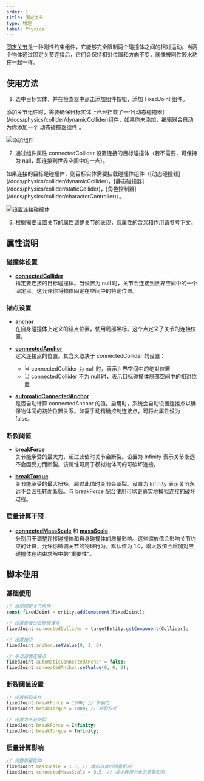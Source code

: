 ```yaml
---
order: 1
title: 固定关节
type: 物理
label: Physics
---
```


[固定关节](/apis/core/#FixedJoint)是一种刚性约束组件，它能够完全限制两个碰撞体之间的相对运动。当两个物体通过固定关节连接后，它们会保持相对位置和方向不变，就像被刚性胶水粘在一起一样。

## 使用方法

1. 选中目标实体，并在检查器中点击添加组件按钮，添加 FixedJoint 组件。
<Callout type="info">
添加关节组件时，需要确保目标实体上已经挂载了一个[动态碰撞器](/docs/physics/collider/dynamicCollider)组件，如果你未添加，编辑器会自动为你添加一个`动态碰撞器组件`。
</Callout>

![添加组件](https://mdn.alipayobjects.com/huamei_3zduhr/afts/img/A*x3SBT4XKDUcAAAAAAAAAAAAAesJ_AQ/original)

2. 通过组件属性 connectedCollider 设置连接的目标碰撞体（若不需要，可保持为 null，即连接到世界空间中的一点）。
<Callout type="positive">
如果连接的目标是碰撞体，则目标实体需要挂载碰撞体组件（[动态碰撞器](/docs/physics/collider/dynamicCollider)，[静态碰撞器](/docs/physics/collider/staticCollider)，[角色控制器](/docs/physics/collider/characterController)）。
</Callout>

![设置连接碰撞体](https://mdn.alipayobjects.com/huamei_3zduhr/afts/img/A*ARu_S7PhgiMAAAAAAAAAAAAAesJ_AQ/original)

3. 根据需要设置关节的属性调整关节的表现，各属性的含义和作用请参考下文。

## 属性说明

### 碰撞体设置
- [**connectedCollider**](/apis/core/#FixedJoint-connectedCollider)  
  指定要连接的目标碰撞体。当设置为 null 时，关节会连接到世界空间中的一个固定点。这允许你将物体固定在空间中的特定位置。

### 锚点设置
- [**anchor**](/apis/core/#FixedJoint-anchor)  
  在自身碰撞体上定义的锚点位置，使用局部坐标。这个点定义了关节的连接位置。

- [**connectedAnchor**](/apis/core/#FixedJoint-connectedAnchor)  
  定义连接点的位置。其含义取决于 connectedCollider 的设置：
  - 当 connectedCollider 为 null 时，表示世界空间中的绝对位置
  - 当 connectedCollider 不为 null 时，表示目标碰撞体局部空间中的相对位置

- [**automaticConnectedAnchor**](/apis/core/#FixedJoint-automaticConnectedAnchor)  
  是否自动计算 connectedAnchor 的值。启用时，系统会自动设置连接点以确保物体间的初始位置关系。如需手动精确控制连接点，可将此属性设为 false。

### 断裂阈值
- [**breakForce**](/apis/core/#FixedJoint-breakForce)  
  关节能承受的最大力，超过此值时关节会断裂。设置为 Infinity 表示关节永远不会因受力而断裂。该属性可用于模拟物体间的可破坏连接。

- [**breakTorque**](/apis/core/#FixedJoint-breakTorque)  
  关节能承受的最大扭矩，超过此值时关节会断裂。设置为 Infinity 表示关节永远不会因扭转而断裂。与 breakForce 配合使用可以更真实地模拟连接的破坏过程。

### 质量计算干预
- [**connectedMassScale**](/apis/core/#FixedJoint-connectedMassScale) 和 [**massScale**](/apis/core/#FixedJoint-massScale)  
  分别用于调整连接碰撞体和自身碰撞体的质量影响。这些缩放值会影响关节约束的计算，允许你微调关节的物理行为。默认值为 1.0，增大数值会增加对应碰撞体在约束求解中的"重要性"。

## 脚本使用

### 基础使用

```typescript
// 添加固定关节组件
const fixedJoint = entity.addComponent(FixedJoint);

// 设置连接的目标碰撞体
fixedJoint.connectedCollider = targetEntity.getComponent(Collider);

// 设置锚点
fixedJoint.anchor.setValue(0, 1, 0);

// 手动设置连接点
fixedJoint.automaticConnectedAnchor = false;
fixedJoint.connectedAnchor.setValue(0, 0, 0);
```

### 断裂阈值设置

```typescript
// 设置断裂条件
fixedJoint.breakForce = 1000; // 断裂力
fixedJoint.breakTorque = 1000; // 断裂扭矩

// 设置为不可断裂
fixedJoint.breakForce = Infinity;
fixedJoint.breakTorque = Infinity;
```

### 质量计算影响

```typescript
// 调整质量影响
fixedJoint.massScale = 1.5; // 增加自身的质量影响
fixedJoint.connectedMassScale = 0.5; // 减小连接对象的质量影响
```

